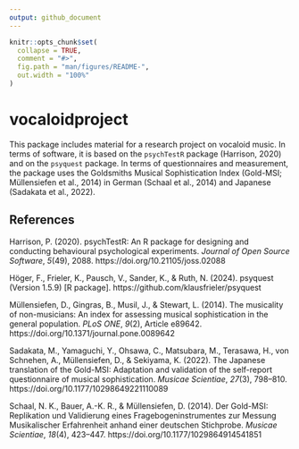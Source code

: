 ```yaml
---
output: github_document
---
```


<!-- README.md is generated from README.Rmd. Please edit that file -->

```r
knitr::opts_chunk$set(
  collapse = TRUE,
  comment = "#>",
  fig.path = "man/figures/README-",
  out.width = "100%"
)
```

# vocaloidproject

<!-- badges: start -->
<!-- badges: end -->

This package includes material for a research project on vocaloid music.
In terms of software, it is based on the `psychTestR` package (Harrison, 2020)
and on the `psyquest` package.
In terms of questionnaires and measurement, the package uses the
Goldsmiths Musical Sophistication Index (Gold-MSI; Müllensiefen et al., 2014) in
German (Schaal et al., 2014) and Japanese (Sadakata et al., 2022).

## References
Harrison, P. (2020). psychTestR: An R package for designing and conducting
behavioural psychological experiments. *Journal of Open Source Software*,
*5*(49), 2088. https://doi.org/10.21105/joss.02088

Höger, F., Frieler, K., Pausch, V., Sander, K., & Ruth, N. (2024).
psyquest (Version 1.5.9) [R package]. https://github.com/klausfrieler/psyquest

Müllensiefen, D., Gingras, B., Musil, J., & Stewart, L. (2014).
The musicality of non-musicians: An index for assessing musical sophistication
in the general population. *PLoS ONE*, *9*(2), Article e89642.
https://doi.org/10.1371/journal.pone.0089642

Sadakata, M., Yamaguchi, Y., Ohsawa, C., Matsubara, M., Terasawa, H.,
von Schnehen, A., Müllensiefen, D., & Sekiyama, K. (2022). The Japanese
translation of the Gold-MSI: Adaptation and validation of the self-report
questionnaire of musical sophistication. *Musicae Scientiae*, *27*(3), 798–810.
https://doi.org/10.1177/10298649221110089

Schaal, N. K., Bauer, A.-K. R., & Müllensiefen, D. (2014). Der Gold-MSI:
Replikation und Validierung eines Fragebogeninstrumentes zur Messung
Musikalischer Erfahrenheit anhand einer deutschen Stichprobe.
*Musicae Scientiae*, *18*(4), 423–447. https://doi.org/10.1177/1029864914541851
